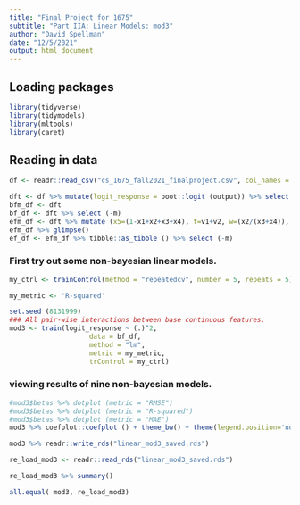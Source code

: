 ```yaml
---
title: "Final Project for 1675"
subtitle: "Part IIA: Linear Models: mod3"
author: "David Spellman"
date: "12/5/2021"
output: html_document
---
```


## Loading packages

```r
library(tidyverse)
library(tidymodels)
library(mltools)
library(caret)
```

## Reading in data

```r
df <- readr::read_csv("cs_1675_fall2021_finalproject.csv", col_names = TRUE)
```

```r
dft <- df %>% mutate(logit_response = boot::logit (output)) %>% select (-output)
bfm_df <- dft
bf_df <- dft %>% select (-m)
efm_df <- dft %>% mutate (x5=(1-x1+x2+x3+x4), t=v1+v2, w=(x2/(x3+x4)), z=(x1+x2)/(x4+x5))
efm_df %>% glimpse()
ef_df <- efm_df %>% tibble::as_tibble () %>% select (-m)
```

### First try out some non-bayesian linear models. 

```r
my_ctrl <- trainControl(method = "repeatedcv", number = 5, repeats = 5)
```

```r
my_metric <- 'R-squared'
```

```r
set.seed (8131999)
### All pair-wise interactions between base continuous features. 
mod3 <- train(logit_response ~ (.)^2, 
                    data = bf_df,
                    method = "lm",
                    metric = my_metric,
                    trControl = my_ctrl)
```

### viewing results of nine non-bayesian models. 

```r
#mod3$betas %>% dotplot (metric = "RMSE")
#mod3$betas %>% dotplot (metric = "R-squared")
#mod3$betas %>% dotplot (metric = "MAE")
mod3 %>% coefplot::coefplot () + theme_bw() + theme(legend.position='none')
```


```r
mod3 %>% readr::write_rds("linear_mod3_saved.rds")
```

```r
re_load_mod3 <- readr::read_rds("linear_mod3_saved.rds")
```

```r
re_load_mod3 %>% summary()
```

```r
all.equal( mod3, re_load_mod3)
```